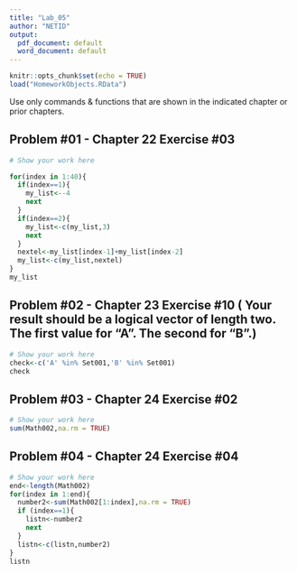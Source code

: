 ```yaml
---
title: "Lab_05"
author: "NETID"
output:
  pdf_document: default
  word_document: default
---
```




```r
knitr::opts_chunk$set(echo = TRUE)
load("HomeworkObjects.RData")
```

Use only commands \& functions that are shown in the indicated chapter or prior chapters.

\newpage

## Problem #01 - Chapter 22 Exercise #03 

```r
# Show your work here

for(index in 1:40){
  if(index==1){
    my_list<--4
    next
  }
  if(index==2){
    my_list<-c(my_list,3)
    next
  }
  nextel<-my_list[index-1]+my_list[index-2]
  my_list<-c(my_list,nextel)
}
my_list

```


\newpage

## Problem #02 - Chapter 23 Exercise #10 ( Your result should be a logical vector of length two. The first value for "A". The second for "B".) 

```r
# Show your work here
check<-c('A' %in% Set001,'B' %in% Set001)
check


```

\newpage

## Problem #03 - Chapter 24 Exercise #02 

```r
# Show your work here
sum(Math002,na.rm = TRUE)

```

\newpage

## Problem #04 - Chapter 24 Exercise #04 

```r
# Show your work here
end<-length(Math002)
for(index in 1:end){
  number2<-sum(Math002[1:index],na.rm = TRUE)
  if (index==1){
    listn<-number2
    next
  }
  listn<-c(listn,number2)
}
listn

```

